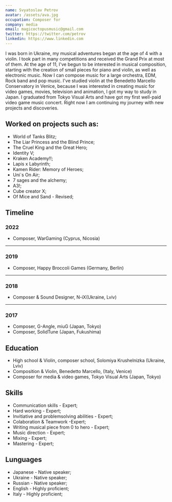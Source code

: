 ```yaml
---
name: Svyatoslav Petrov
avatar: /assets/ava.jpg
occupation: Composer for
company: media
email: magicoctopusmusic@gmail.com
twitter: https://twitter.com/petrov
linkedin: https://www.linkedin.com
---
```


I was born in Ukraine, my musical adventures began at the age of 4 with a violin.
I took part in many competitions and received the Grand Prix at most of them.
At the age of 11, I've begun to be interested in musical composition, starting with the creation of small pieces for piano and violin, as well as electronic music.
Now I can compose music for a large orchestra, EDM, Rock band and pop music.
I've studied violin at the Benedetto Marcello Conservatory in Venice, because I was interested in creating music for video games, movies,
television and animation, I got my way to study in Japan. I graduated from Tokyo Visual Arts and have got my first well-paid video game music concert.
Right now I am continuing my journey with new projects and discoveries.

## Worked on projects such as:

- World of Tanks Blitz;
- The Liar Princess and the Blind Prince;
- The Cruel King and the Great Hero;
- Identity V;
- Kraken Academy!!;
- Lapis x Labyrinth;
- Kamen Rider: Memory of Heroes;
- Uni`s On Air;
- 7 sages and the alchemy;
- A3!;
- Cube creator X;
- Of Mice and Sand - Revised;

## Timeline

### 2022

- Composer, WarGaming (Cyprus, Nicosia)

---

### 2019

- Composer, Happy Broccoli Games (Germany, Berlin)

---

### 2018

- Composer & Sound Designer, N-iX(Ukraine, Lviv)

---

### 2017

- Composer, G-Angle, miuG (Japan, Tokyo)
- Composer, SolidTune (Japan, Fukushima)

## Education

- High school & Violin, composer school, Solomiya Krushelnizka (Ukraine, Lviv)
- Composition & Violin, Benedetto Marcello, (Italy, Venice)
- Composer for media & video games, Tokyo Visual Arts (Japan, Tokyo)

## Skills

- Communication skills - Expert;
- Hard working - Expert;
- Invitiative and problemsolving abilities - Expert;
- Colaboration & Teamwork -Expert;
- Writing musical piece from 0 to hero - Expert;
- Music direction - Expert;
- Mixing - Expert;
- Mastering - Expert;

## Lunguages

- Japanese - Native speaker;
- Ukraine - Native speaker;
- Russian - Native speaker;
- English - Highly proficient;
- Italy - Highly proficient;
